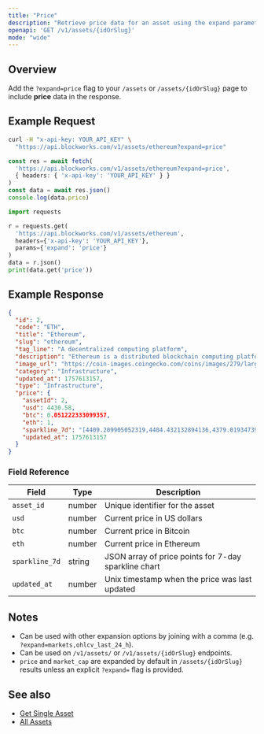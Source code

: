```yaml
---
title: "Price"
description: "Retrieve price data for an asset using the expand parameter"
openapi: 'GET /v1/assets/{idOrSlug}'
mode: "wide"
---
```


## Overview

Add the `?expand=price` flag to your `/assets` or `/assets/{idOrSlug}` page to include **price** data in the response.

## Example Request

<CodeGroup>

```bash cURL
curl -H "x-api-key: YOUR_API_KEY" \
  "https://api.blockworks.com/v1/assets/ethereum?expand=price"
```

```typescript TypeScript
const res = await fetch(
  'https://api.blockworks.com/v1/assets/ethereum?expand=price',
  { headers: { 'x-api-key': 'YOUR_API_KEY' } }
)
const data = await res.json()
console.log(data.price)
```

```python Python
import requests

r = requests.get(
  'https://api.blockworks.com/v1/assets/ethereum',
  headers={'x-api-key': 'YOUR_API_KEY'},
  params={'expand': 'price'}
)
data = r.json()
print(data.get('price'))
```

</CodeGroup>

## Example Response

```json
{
  "id": 2,
  "code": "ETH",
  "title": "Ethereum",
  "slug": "ethereum",
  "tag_line": "A decentralized computing platform",
  "description": "Ethereum is a distributed blockchain computing platform for smart contracts and decentralized applications. Its native token is ether (ETH), which primarily serves as a means of payment for transaction fees and as collateral for borrowing specific ERC-20 tokens within the decentralized finance (DeFi) sector.",
  "image_url": "https://coin-images.coingecko.com/coins/images/279/large/ethereum.png?1696501628",
  "category": "Infrastructure",
  "updated_at": 1757613157,
  "type": "Infrastructure",
  "price": {
    "assetId": 2,
    "usd": 4430.58,
    "btc": 0.051222333099357,
    "eth": 1,
    "sparkline_7d": "[4409.209905052319,4404.432132894136,4379.0193473996915,4349.805717138926,4312.374902377514,4300.497570328323,4312.150910966871,4279.806105550541,4275.769638294805,4304.72555030459,4320.560196426073,4345.2362298073795,4298.094660544595,4297.233267749553,4326.669572204068,4324.007655518518,4328.819785579683,4333.434254714475,4339.09770037951,4332.778254951191,4422.913648895045,4406.789878633636,4395.665043002883,4411.558070766167,4417.627470360946,4465.500324291025,4440.619541979517,4273.145826961314,4282.043143207464,4294.836232219916,4290.515727303717,4311.5931333982235,4324.098880448002,4337.81653825236,4300.220323512726,4313.626874707965,4306.9385585791215,4322.553600075343,4318.740466976673,4321.457142300914,4318.8013031989885,4309.170167890993,4293.998180788963,4302.1721724468825,4310.446258449114,4310.327361889885,4293.3027567555955,4300.73225349102,4299.569071805955,4298.898290640714,4293.70851803924,4296.083159121834,4272.215250866289,4288.342267066458,4273.89816550853,4279.454297507947,4256.038324531825,4278.222648953216,4285.304297657877,4277.460966535968,4273.110024157841,4284.740337027086,4297.974189698818,4302.861368102252,4294.830783401375,4300.979043931227,4295.062215093881,4284.451771046128,4296.506238577695,4302.482332319991,4299.912507046525,4303.498155762447,4308.872646673726,4299.9645682805085,4304.366883796359,4297.760345585981,4298.77181454136,4289.2184103950985,4276.403247973121,4281.695776763906,4290.003113227399,4298.922465612313,4291.405419404144,4313.63548273977,4305.712109548157,4301.456383061941,4289.620410138945,4308.442091494962,4297.944437316162,4295.836317668043,4292.125157428518,4289.553621519912,4298.421637661142,4316.558607099911,4328.023937366257,4313.728035506479,4319.783712474413,4324.892821973295,4343.572205964396,4367.54908206563,4340.847715405802,4311.3916110408045,4331.178824847077,4291.747772125815,4296.0843503181595,4318.656256438794,4310.315413835551,4309.685702772004,4301.791442383855,4286.847405046845,4291.0452537073525,4305.850543735766,4314.352391505099,4316.780266676034,4370.902388226368,4361.014741078244,4359.464535610553,4356.895495472781,4349.14181043054,4347.851449455902,4346.140559142935,4349.5464999814585,4305.669409094365,4287.843540855948,4289.191056417266,4286.163927961327,4287.29588554481,4294.131000003092,4295.4800041850895,4302.54830866823,4316.53872872685,4311.8584294636485,4286.931500673287,4303.480501010598,4314.339202947533,4318.279496373949,4310.615083288421,4307.25317617745,4330.177404738823,4327.79478802587,4325.066218856949,4327.403039707142,4328.597666648482,4369.120579387495,4415.422957361011,4405.832144522049,4405.976436779771,4379.680679038844,4362.574612670684,4343.165337407787,4317.933956035141,4330.5865234049525,4351.412766692049,4347.328637138352,4347.482124114109,4358.590736558745,4366.917507359833,4380.993965186614,4405.693427714127,4411.655978532285,4419.201433077157,4435.799397395128,4440.94678235935,4434.909550450267,4417.608572673242,4428.210640700549]",
    "updated_at": 1757613157
  }
}
```

### Field Reference

| Field | Type | Description |
|---|---|---|
| `asset_id` | number | Unique identifier for the asset |
| `usd` | number | Current price in US dollars |
| `btc` | number | Current price in Bitcoin |
| `eth` | number | Current price in Ethereum |
| `sparkline_7d` | string | JSON array of price points for 7-day sparkline chart |
| `updated_at` | number | Unix timestamp when the price was last updated |

## Notes

- Can be used with other expansion options by joining with a comma (e.g. `?expand=markets,ohlcv_last_24_h`).
- Can be used on `/v1/assets/` or `/v1/assets/{idOrSlug}` endpoints.
- `price` and `market_cap` are expanded by default in `/assets/{idOrSlug}` results unless an explicit `?expand=` flag is provided.

## See also

- [Get Single Asset](/api-reference/assets/get-single)
- [All Assets](/api-reference/assets/list)